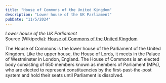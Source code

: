 ```yaml
---
title: "House of Commons of the United Kingdom"
description: "Lower house of the UK Parliament"
pubDate: "11/5/2024"
---
```


*Lower house of the UK Parliament*  
Source (Wikipedia): [House of Commons of the United Kingdom][1]

The House of Commons is the lower house of the Parliament of the United Kingdom. Like the upper house, the House of Lords, it meets in the Palace of Westminster in London, England. The House of Commons is an elected body consisting of 650 members known as members of Parliament (MPs), who are elected to represent constituencies by the first-past-the-post system and hold their seats until Parliament is dissolved.

[1]: https://en.wikipedia.org/wiki/House_of_Commons_of_the_United_Kingdom
